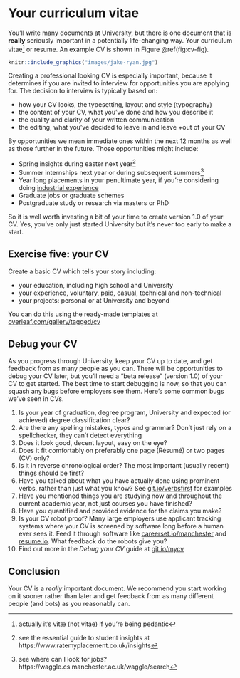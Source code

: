 # Your curriculum vitae {#cv}

You'll write many documents at University, but there is one document that is **really** seriously important in a potentially life-changing way. Your curriculum vitae^[actually it's vitæ (not vitae) if you're being pedantic] or resume. An example CV is shown in Figure \@ref(fig:cv-fig).

```r
knitr::include_graphics("images/jake-ryan.jpg")
```

Creating a professional looking CV is especially important, because it determines if you are invited to interview for opportunities you are applying for. The decision to interview is typically based on:

* how your CV looks, the typesetting, layout and style (typography)
* the content of your CV, what you've done and how you describe it
* the quality and clarity of your written communication
* the editing, what you've decided to leave in and leave +out of your CV

By opportunities we mean immediate ones within the next 12 months as well as those further in the future. Those opportunities might include:

* Spring insights during easter next year^[see the essential guide to student insights at https://www.ratemyplacement.co.uk/insights]
* Summer internships next year or during subsequent summers^[see where can I look for jobs? https://waggle.cs.manchester.ac.uk/waggle/search]
* Year long placements in your penultimate year, if you're considering doing [industrial experience](http://studentnet.cs.manchester.ac.uk/employment/placement/)
* Graduate jobs or graduate schemes
* Postgraduate study or research via masters or PhD

So it is well worth investing a bit of your time to create version 1.0 of your CV. Yes, you've only just started University but it's never too early to make a start.

## Exercise five: your CV

Create a basic CV which tells your story including:

* your education, including high school and University
* your experience, voluntary, paid, casual, technical and non-technical
* your projects: personal or at University and beyond

You can do this using the ready-made templates at [overleaf.com/gallery/tagged/cv](https://www.overleaf.com/gallery/tagged/cv)

## Debug your CV
As you progress through University, keep your CV up to date, and get feedback from as many people as you can. There will be opportunities to debug your CV later, but you’ll need a “beta release” (version 1.0) of your CV to get started. The best time to start debugging is now, so that you can squash any bugs before employers see them. Here's some common bugs we've seen in CVs.

1. Is your year of graduation, degree program, University and expected (or achieved) degree classification clear?
1. Are there any spelling mistakes, typos and grammar? Don't just rely on a spellchecker, they can't detect everything
1. Does it look good, decent layout, easy on the eye?
1. Does it fit comfortably on preferably one page (Résumé) or two pages (CV) only?
1. Is it in reverse chronological order? The most important (usually recent) things should be first?
1. Have you talked about what you have actually done using prominent verbs, rather than just what you know? See [git.io/verbsfirst](http://git.io/verbsfirst) for examples
1. Have you mentioned things you are studying now and throughout the current academic year, not just courses you have finished?
1. Have you quantified and provided evidence for the claims you make?
1. Is your CV robot proof? Many large employers use applicant tracking systems where your CV is screened by software long before a human ever sees it. Feed it through software like [careerset.io/manchester](http://careerset.io/manchester) and [resume.io](https://resume.io/). What feedback do the robots give you?
1. Find out more in the *Debug your CV* guide at [git.io/mycv](http://git.io/mycv)


## Conclusion

Your CV is a *really* important document. We recommend you start working on it sooner rather than later and get feedback from as many different people (and bots) as you reasonably can.
